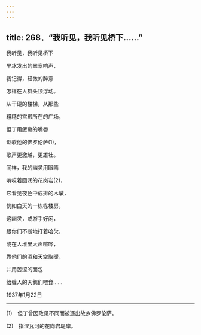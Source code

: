 ```yaml
---
---
---
```

title: 268．“我听见，我听见桥下……”
---




我听见，我听见桥下

早冰发出的窸窣响声，

我记得，轻微的醉意

怎样在人群头顶浮动。

从干硬的楼梯，从那些

粗糙的宫殿所在的广场，

但丁用疲惫的嘴唇

讴歌他的佛罗伦萨(1)，

歌声更激越，更雄壮。

同样，我的幽灵用眼睛

啃咬着圆润的花岗岩(2)，

它看见夜色中成排的木墩，

恍如白天的一栋栋楼房，

这幽灵，或游手好闲，

跟你们不断地打着哈欠，

或在人堆里大声喧哗，

靠他们的酒和天空取暖，

并用苦涩的面包

给缠人的天鹅们喂食……

1937年1月22日



* * *



(1)　但丁曾因政见不同而被逐出故乡佛罗伦萨。

(2)　指涅瓦河的花岗岩堤岸。